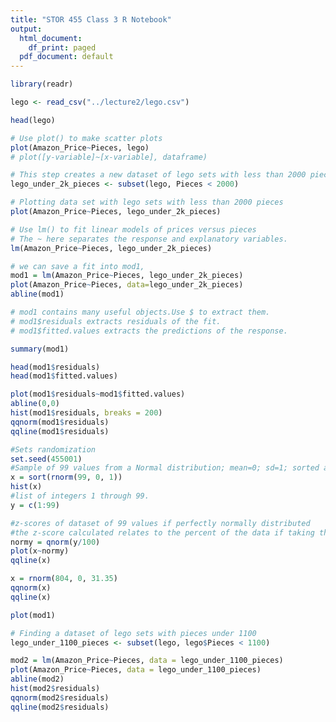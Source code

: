 ```yaml
---
title: "STOR 455 Class 3 R Notebook"
output:
  html_document:
    df_print: paged
  pdf_document: default
---
```


```r
library(readr)

lego <- read_csv("../lecture2/lego.csv")

head(lego)
```

```r
# Use plot() to make scatter plots
plot(Amazon_Price~Pieces, lego)
# plot([y-variable]~[x-variable], dataframe)
```
```r
# This step creates a new dataset of lego sets with less than 2000 pieces, so data is more clustered
lego_under_2k_pieces <- subset(lego, Pieces < 2000)
```

```r
# Plotting data set with lego sets with less than 2000 pieces 
plot(Amazon_Price~Pieces, lego_under_2k_pieces)
```

```r
# Use lm() to fit linear models of prices versus pieces
# The ~ here separates the response and explanatory variables.
lm(Amazon_Price~Pieces, lego_under_2k_pieces)
```

```r
# we can save a fit into mod1, 
mod1 = lm(Amazon_Price~Pieces, lego_under_2k_pieces)
plot(Amazon_Price~Pieces, data=lego_under_2k_pieces)
abline(mod1)
```

```r
# mod1 contains many useful objects.Use $ to extract them.
# mod1$residuals extracts residuals of the fit.
# mod1$fitted.values extracts the predictions of the response.

summary(mod1)
```

```r
head(mod1$residuals)
head(mod1$fitted.values)
```

```r
plot(mod1$residuals~mod1$fitted.values)
abline(0,0)
hist(mod1$residuals, breaks = 200)
qqnorm(mod1$residuals)
qqline(mod1$residuals)
```

```r
#Sets randomization
set.seed(455001)
#Sample of 99 values from a Normal distribution; mean=0; sd=1; sorted ascending
x = sort(rnorm(99, 0, 1))
hist(x)
#list of integers 1 through 99.
y = c(1:99)

#z-scores of dataset of 99 values if perfectly normally distributed
#the z-score calculated relates to the percent of the data if taking the area of the left tail
normy = qnorm(y/100)
plot(x~normy)
qqline(x)
```

```r
x = rnorm(804, 0, 31.35)
qqnorm(x)
qqline(x)
```

```r
plot(mod1)
```

```r
# Finding a dataset of lego sets with pieces under 1100
lego_under_1100_pieces <- subset(lego, lego$Pieces < 1100)

mod2 = lm(Amazon_Price~Pieces, data = lego_under_1100_pieces)
plot(Amazon_Price~Pieces, data = lego_under_1100_pieces)
abline(mod2)
hist(mod2$residuals)
qqnorm(mod2$residuals)
qqline(mod2$residuals)
```

